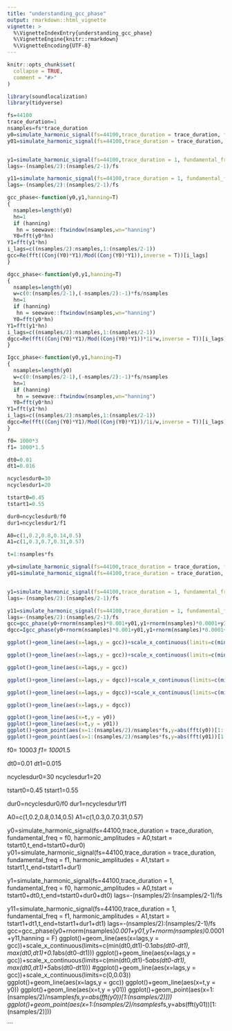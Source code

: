 ```yaml
---
title: "understanding_gcc_phase"
output: rmarkdown::html_vignette
vignette: >
  %\VignetteIndexEntry{understanding_gcc_phase}
  %\VignetteEngine{knitr::rmarkdown}
  %\VignetteEncoding{UTF-8}
---
```


```r
knitr::opts_chunk$set(
  collapse = TRUE,
  comment = "#>"
)
```

```r
library(soundlocalization)
library(tidyverse)
```

```r
fs=44100
trace_duration=1
nsamples=fs*trace_duration
y0=simulate_harmonic_signal(fs=44100,trace_duration = trace_duration, fundamental_freq = 1000, harmonic_amplitudes = c(1,0.2,0.8,0.02,0.7,0.1,0.4,0.1),tstart = 0.1,t_end=0.4)
y01=simulate_harmonic_signal(fs=44100,trace_duration = trace_duration, fundamental_freq = pi*1000, harmonic_amplitudes = c(1,0.2,0.8,0.02,0.7,0.1,0.4,0.1),tstart = 0.3,t_end=0.3+pi*0.01)


y1=simulate_harmonic_signal(fs=44100,trace_duration = 1, fundamental_freq = 1000, harmonic_amplitudes = c(1,0.2,0.8,0.02,0.7,0.1,0.4,0.1),tstart = 0.1+0.01,t_end=0.4+0.01)
lags=-(nsamples/2):(nsamples/2-1)/fs

y11=simulate_harmonic_signal(fs=44100,trace_duration = 1, fundamental_freq = pi*1000, harmonic_amplitudes = c(1,0.2,0.8,0.02,0.7,0.1,0.4,0.1),tstart = 0.3+0.02,t_end=0.3+pi*0.01+0.02)
lags=-(nsamples/2):(nsamples/2-1)/fs

gcc_phase<-function(y0,y1,hanning=T)
{
  nsamples=length(y0)
  hn=1
  if (hanning)
   hn = seewave::ftwindow(nsamples,wn="hanning")
  Y0=fft(y0*hn)
Y1=fft(y1*hn)
i_lags=c((nsamples/2):nsamples,1:(nsamples/2-1))
gcc=Re(fft((Conj(Y0)*Y1)/Mod((Conj(Y0)*Y1)),inverse = T))[i_lags]
}

dgcc_phase<-function(y0,y1,hanning=T)
{
  nsamples=length(y0)
  w=c(0:(nsamples/2-1),(-nsamples/2):-1)*fs/nsamples
  hn=1
  if (hanning)
   hn = seewave::ftwindow(nsamples,wn="hanning")
  Y0=fft(y0*hn)
Y1=fft(y1*hn)
i_lags=c((nsamples/2):nsamples,1:(nsamples/2-1))
dgcc=Re(fft((Conj(Y0)*Y1)/Mod((Conj(Y0)*Y1))*1i*w,inverse = T))[i_lags]
}

Igcc_phase<-function(y0,y1,hanning=T)
{
  nsamples=length(y0)
  w=c(0:(nsamples/2-1),(-nsamples/2):-1)*fs/nsamples
  hn=1
  if (hanning)
   hn = seewave::ftwindow(nsamples,wn="hanning")
  Y0=fft(y0*hn)
Y1=fft(y1*hn)
i_lags=c((nsamples/2):nsamples,1:(nsamples/2-1))
dgcc=Re(fft((Conj(Y0)*Y1)/Mod((Conj(Y0)*Y1))/1i/w,inverse = T))[i_lags]
}


```




```r

f0= 1000*3
f1= 1000*1.5

dt0=0.01
dt1=0.016

ncyclesdur0=30
ncyclesdur1=20

tstart0=0.45
tstart1=0.55

dur0=ncyclesdur0/f0
dur1=ncyclesdur1/f1

A0=c(1,0.2,0.8,0.14,0.5)
A1=c(1,0.3,0.7,0.31,0.57)

t=1:nsamples*fs

y0=simulate_harmonic_signal(fs=44100,trace_duration = trace_duration, fundamental_freq = f0, harmonic_amplitudes = A0,tstart = tstart0,t_end=tstart0+dur0)
y01=simulate_harmonic_signal(fs=44100,trace_duration = trace_duration, fundamental_freq = f1, harmonic_amplitudes = A1,tstart = tstart1,t_end=tstart1+dur1)


y1=simulate_harmonic_signal(fs=44100,trace_duration = 1, fundamental_freq = f0, harmonic_amplitudes = A0,tstart = tstart0+dt0,t_end=tstart0+dur0+dt0)
lags=-(nsamples/2):(nsamples/2-1)/fs

y11=simulate_harmonic_signal(fs=44100,trace_duration = 1, fundamental_freq = f1, harmonic_amplitudes = A1,tstart = tstart1+dt1,t_end=tstart1+dur1+dt1)
lags=-(nsamples/2):(nsamples/2-1)/fs
gcc=gcc_phase(y0+rnorm(nsamples)*0.001+y01,y1+rnorm(nsamples)*0.0001+y11,hanning = T)
dgcc=Igcc_phase(y0+rnorm(nsamples)*0.001+y01,y1+rnorm(nsamples)*0.0001+y11,hanning = T)

ggplot()+geom_line(aes(x=lags,y = gcc))+scale_x_continuous(limits=c(min(dt0,dt1)-0.1*abs(dt0-dt1), max(dt0,dt1)+0.1*abs(dt0-dt1)))

ggplot()+geom_line(aes(x=lags,y = gcc))+scale_x_continuous(limits=c(min(dt0,dt1)-5*abs(dt0-dt1), max(dt0,dt1)+5*abs(dt0-dt1)))

ggplot()+geom_line(aes(x=lags,y = gcc))

ggplot()+geom_line(aes(x=lags,y = dgcc))+scale_x_continuous(limits=c(min(dt0,dt1)-0.1*abs(dt0-dt1), max(dt0,dt1)+0.1*abs(dt0-dt1)))

ggplot()+geom_line(aes(x=lags,y = dgcc))+scale_x_continuous(limits=c(min(dt0,dt1)-5*abs(dt0-dt1), max(dt0,dt1)+5*abs(dt0-dt1)))

ggplot()+geom_line(aes(x=lags,y = dgcc))

ggplot()+geom_line(aes(x=t,y = y0))
ggplot()+geom_line(aes(x=t,y = y01))
ggplot()+geom_point(aes(x=1:(nsamples/2)/nsamples*fs,y=abs(fft(y0))[1:(nsamples/2)]))
ggplot()+geom_point(aes(x=1:(nsamples/2)/nsamples*fs,y=abs(fft(y01))[1:(nsamples/2)]))


```

f0= 1000*3
f1= 1000*1.5

dt0=0.01
dt1=0.015

ncyclesdur0=30
ncyclesdur1=20

tstart0=0.45
tstart1=0.55

dur0=ncyclesdur0/f0
dur1=ncyclesdur1/f1

A0=c(1,0.2,0.8,0.14,0.5)
A1=c(1,0.3,0.7,0.31,0.57)


y0=simulate_harmonic_signal(fs=44100,trace_duration = trace_duration, fundamental_freq = f0, harmonic_amplitudes = A0,tstart = tstart0,t_end=tstart0+dur0)
y01=simulate_harmonic_signal(fs=44100,trace_duration = trace_duration, fundamental_freq = f1, harmonic_amplitudes = A1,tstart = tstart1,t_end=tstart1+dur1)


y1=simulate_harmonic_signal(fs=44100,trace_duration = 1, fundamental_freq = f0, harmonic_amplitudes = A0,tstart = tstart0+dt0,t_end=tstart0+dur0+dt0)
lags=-(nsamples/2):(nsamples/2-1)/fs

y11=simulate_harmonic_signal(fs=44100,trace_duration = 1, fundamental_freq = f1, harmonic_amplitudes = A1,tstart = tstart1+dt1,t_end=tstart1+dur1+dt1)
lags=-(nsamples/2):(nsamples/2-1)/fs
gcc=gcc_phase(y0+rnorm(nsamples)*0.001+y01,y1+rnorm(nsamples)*0.0001+y11,hanning = F)
ggplot()+geom_line(aes(x=lags,y = gcc))+scale_x_continuous(limits=c(min(dt0,dt1)-0.1*abs(dt0-dt1), max(dt0,dt1)+0.1*abs(dt0-dt1)))
ggplot()+geom_line(aes(x=lags,y = gcc))+scale_x_continuous(limits=c(min(dt0,dt1)-5*abs(dt0-dt1), max(dt0,dt1)+5*abs(dt0-dt1)))
#ggplot()+geom_line(aes(x=lags,y = gcc))+scale_x_continuous(limits=c(0,0.03))
ggplot()+geom_line(aes(x=lags,y = gcc))
ggplot()+geom_line(aes(x=t,y = y0))
ggplot()+geom_line(aes(x=t,y = y01))
ggplot()+geom_point(aes(x=1:(nsamples/2)/nsamples*fs,y=abs(fft(y0))[1:(nsamples/2)]))
ggplot()+geom_point(aes(x=1:(nsamples/2)/nsamples*fs,y=abs(fft(y01))[1:(nsamples/2)]))


```

